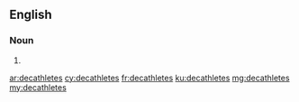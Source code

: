 ==English==

===Noun===
{{head|en|plural}}

# {{plural of|decathlete|lang=en|nocat=1}}

[[ar:decathletes]]
[[cy:decathletes]]
[[fr:decathletes]]
[[ku:decathletes]]
[[mg:decathletes]]
[[my:decathletes]]